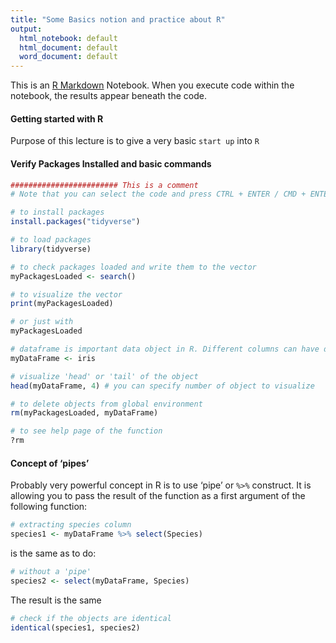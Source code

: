 ```yaml
---
title: "Some Basics notion and practice about R"
output:
  html_notebook: default
  html_document: default
  word_document: default
---
```


This is an [R Markdown](http://rmarkdown.rstudio.com) Notebook. When you execute code within the notebook, the results appear beneath the code. 

#### Getting started with R

Purpose of this lecture is to give a very basic `start up` into `R`


#### Verify Packages Installed and basic commands

```r
######################## This is a comment
# Note that you can select the code and press CTRL + ENTER / CMD + ENTER (Mac)

# to install packages
install.packages("tidyverse")
```

```r
# to load packages
library(tidyverse)
```

```r
# to check packages loaded and write them to the vector
myPackagesLoaded <- search()
```

```r
# to visualize the vector
print(myPackagesLoaded)
```

```r
# or just with
myPackagesLoaded
```

```r
# dataframe is important data object in R. Different columns can have different data types (e.g. string, numeric, etc)
myDataFrame <- iris

# visualize 'head' or 'tail' of the object
head(myDataFrame, 4) # you can specify number of object to visualize
```

```r
# to delete objects from global environment
rm(myPackagesLoaded, myDataFrame)

# to see help page of the function
?rm

```

#### Concept of 'pipes'

Probably very powerful concept in R is to use 'pipe' or `%>%` construct. It is allowing you to pass the result of the function as a first argument of the following function:

```r
# extracting species column
species1 <- myDataFrame %>% select(Species)
```

is the same as to do:

```r
# without a 'pipe'
species2 <- select(myDataFrame, Species)
```

The result is the same

```r
# check if the objects are identical
identical(species1, species2)
```

#### 